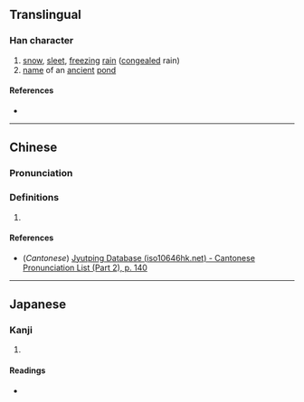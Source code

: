 {{character info/new}}
==Translingual==

===Han character===
{{Han char|rn=85|rad=水|as=08|sn=11|four=34114|canj=EGCG|ids=⿰氵坴}}

# [[snow]], [[sleet]], [[freezing]] [[rain]] ([[congeal]]ed rain)
# [[name]] of an [[ancient]] [[pond]]

====References====
* {{Han ref|kx=0629.260|dkj=17638|hdz=31640.050|uh=6DD5|ud=28117|bh=D5FB|bd=54779}}

----

==Chinese==
{{zh-forms}}

===Pronunciation===
{{zh-pron
|m=lù
|c=luk6
|mc=y
|oc=y
|ma=
|cat=n,pn
}}

===Definitions===
{{zh-hanzi}}

# {{rfdef|lang=zh}}

====References====
* (''Cantonese'') [http://www.iso10646hk.net/jp/document/download.jsp Jyutping Database (iso10646hk.net) - Cantonese Pronunciation List (Part 2), p. 140]

----

==Japanese==

===Kanji===
{{ja-kanji|grade=|rs=水08}}

# {{defn|lang=ja|sort=水08}}

====Readings====
* {{ja-readings
|goon=ろく
|kanon=りく
|kun=
}}